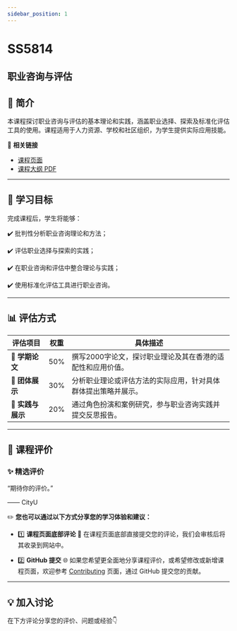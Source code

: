 ```yaml
---
sidebar_position: 1
---
```


# SS5814
## 职业咨询与评估

## **📘 简介**
本课程探讨职业咨询与评估的基本理论和实践，涵盖职业选择、探索及标准化评估工具的使用。课程适用于人力资源、学校和社区组织，为学生提供实际应用技能。

🔗 **相关链接**
- [课程页面](https://www.cityu.edu.hk/catalogue/pg/202526/course/SS5814.htm)
- [课程大纲 PDF](https://www.cityu.edu.hk/catalogue/pg/202526/course/SS5814.pdf)

---

## **🎯 学习目标**

完成课程后，学生将能够：

✔️ 批判性分析职业咨询理论和方法；

✔️ 评估职业选择与探索的实践；

✔️ 在职业咨询和评估中整合理论与实践；

✔️ 使用标准化评估工具进行职业咨询。

---

## **📊 评估方式**

| **评估项目**             | **权重** | **具体描述**                                                                                       |
|------------------------|---------|---------------------------------------------------------------------------------------------------|
| **📄 学期论文**          | 50%     | 撰写2000字论文，探讨职业理论及其在香港的适配性和应用价值。                                                   |
| **🎤 团体展示**          | 30%     | 分析职业理论或评估方法的实际应用，针对具体群体提出策略并展示。                                                 |
| **💬 实践与展示**         | 20%     | 通过角色扮演和案例研究，参与职业咨询实践并提交反思报告。                                                       |

---

## **💬 课程评价**

### ✨ **精选评价**
<div className={commentStyles.commentBox}>
    <p className={commentStyles.commentText}>
        “期待你的评价。”
    </p>
    <p className={commentStyles.commentAuthor}>—— CityU</p>
</div>

✏️ **您也可以通过以下方式分享您的学习体验和建议：**

- 1️⃣ **课程页面底部评论**
💬 在课程页面底部直接提交您的评论，我们会审核后将其收录到网站中。

- 2️⃣ **GitHub 提交**
🌐 如果您希望更全面地分享课程评价，或希望修改或新增课程页面，欢迎参考 [Contributing](/contributing) 页面，通过 GitHub 提交您的贡献。

---

## **💡 加入讨论**

在下方评论分享您的评价、问题或经验👇
<Utterances />
